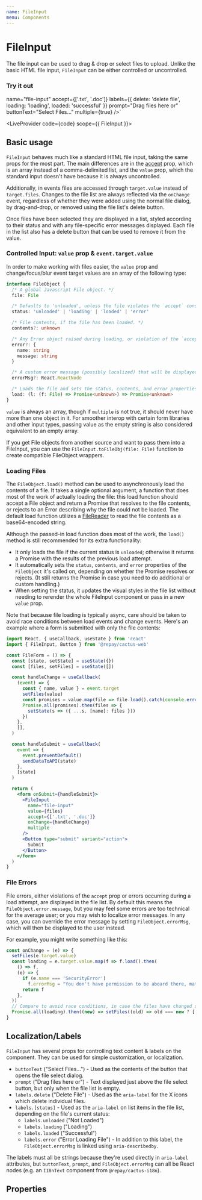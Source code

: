 ```yaml
---
name: FileInput
menu: Components
---
```



# FileInput

The file input can be used to drag & drop or select files to upload. Unlike the basic HTML file input, `FileInput` can be either controlled or uncontrolled.

### Try it out

  name="file-input"
  accept={['.txt', '.doc']}
  labels={{ delete: 'delete file', loading: 'loading', loaded: 'successful' }}
  prompt="Drag files here or"
  buttonText="Select Files..."
  multiple={true}
/>`

<LiveProvider code={code} scope={{ FileInput }}>
  <LiveEditor style={livePreviewStyle} />
  <LiveError />
  <LivePreview />
</LiveProvider>

## Basic usage

`FileInput` behaves much like a standard HTML file input, taking the same props for the most part. The main differences are in the [accept](https://developer.mozilla.org/en-US/docs/Web/HTML/Element/input/file#accept) prop, which is an array instead of a comma-delimited list, and the `value` prop, which the standard input doesn't have because it is always uncontrolled.

Additionally, in events files are accessed through `target.value` instead of `target.files`. Changes to the file list are always reflected via the `onChange` event, regardless of whether they were added using the normal file dialog, by drag-and-drop, or removed using the file list's delete button.

Once files have been selected they are displayed in a list, styled according to their status and with any file-specific error messages displayed. Each file in the list also has a delete button that can be used to remove it from the value.

### Controlled Input: `value` prop & `event.target.value`

In order to make working with files easier, the `value` prop and change/focus/blur event target values are an array of the following type:

```ts
interface FileObject {
  /* A global Javascript File object. */
  file: File

  /* Defaults to 'unloaded', unless the file violates the `accept` constraint. */
  status: 'unloaded' | 'loading' | 'loaded' | 'error'

  /* File contents, if the file has been loaded. */
  contents?: unknown

  /* Any Error object raised during loading, or violation of the `accept` constraint. */
  error?: {
    name: string
    message: string
  }

  /* A custom error message (possibly localized) that will be displayed to the user instead of `error.message`. */
  errorMsg?: React.ReactNode

  /* Loads the file and sets the status, contents, and error properties as appropriate. */
  load: (l: (f: File) => Promise<unknown>) => Promise<unknown>
}
```

`value` is always an array, though if `multiple` is not true, it should never have more than one object in it. For smoother interop with certain form libraries and other input types, passing value as the empty string is also considered equivalent to an empty array.

If you get File objects from another source and want to pass them into a FileInput, you can use the `FileInput.toFileObj(file: File)` function to create compatible FileObject wrappers.

### Loading Files

The `FileObject.load()` method can be used to asynchronously load the contents of a file. It takes a single optional argument, a function that does most of the work of actually loading the file: this load function should accept a File object and return a Promise that resolves to the file contents, or rejects to an Error describing why the file could not be loaded. The default load function utilizes a [FileReader](https://developer.mozilla.org/en-US/docs/Web/API/FileReader/readAsDataURL) to read the file contents as a base64-encoded string.

Although the passed-in load function does most of the work, the `load()` method is still recommended for its extra functionality:

- It only loads the file if the current status is `unloaded`; otherwise it returns a Promise with the results of the previous load attempt.
- It automatically sets the `status`, `contents`, and `error` properties of the `FileObject` it's called on, depending on whether the Promise resolves or rejects. (It still returns the Promise in case you need to do additional or custom handling.)
- When setting the status, it updates the visual styles in the file list without needing to rerender the whole FileInput component or pass in a new `value` prop.

Note that because file loading is typically async, care should be taken to avoid race conditions between load events and change events. Here's an example where a form is submitted with only the file contents:

```jsx
import React, { useCallback, useState } from 'react'
import { FileInput, Button } from '@repay/cactus-web'

const FileForm = () => {
  const [state, setState] = useState({})
  const [files, setFiles] = useState([])

  const handleChange = useCallback(
    (event) => {
      const { name, value } = event.target
      setFiles(value)
      const promises = value.map(file => file.load().catch(console.error))
      Promise.all(promises).then(files => {
        setState(s => ({ ...s, [name]: files }))
      })
    },
    [],
  )

  const handleSubmit = useCallback(
    event => {
      event.preventDefault()
      sendDataToAPI(state)
    },
    [state]
  )

  return (
    <form onSubmit={handleSubmit}>
      <FileInput
        name="file-input"
        value={files}
        accept={['.txt', '.doc']}
        onChange={handleChange}
        multiple
      />
      <Button type="submit" variant="action">
        Submit
      </Button>
    </form>
  )
}
```

### File Errors

File errors, either violations of the `accept` prop or errors occurring during a load attempt, are displayed in the file list. By default this means the `FileObject.error.message`, but you may feel some errors are too technical for the average user; or you may wish to localize error messages. In any case, you can override the error message by setting `FileObject.errorMsg`, which will then be displayed to the user instead.

For example, you might write something like this:

```js
const onChange = (e) => {
  setFiles(e.target.value)
  const loading = e.target.value.map(f => f.load().then(
    () => f,
    (e) => {
      if (e.name === 'SecurityError')
        f.errorMsg = "You don't have permission to be aboard there, mate."
      return f
    },
  ))
  // Compare to avoid race conditions, in case the files have changed since load started.
  Promise.all(loading).then((new) => setFiles((old) => old === new ? [...new] : old))
}
```

## Localization/Labels

`FileInput` has several props for controlling text content & labels on the component. They can be used for simple customization, or localization.

- `buttonText` ("Select Files...") - Used as the contents of the button that opens the file select dialog.
- `prompt` ("Drag files here or") - Text displayed just above the file select button, but only when the file list is empty.
- `labels.delete` ("Delete File") - Used as the `aria-label` for the X icons which delete individual files.
- `labels.[status]` - Used as the `aria-label` on list items in the file list, depending on the file's current status:
  - `labels.unloaded` ("Not Loaded")
  - `labels.loading` ("Loading")
  - `labels.loaded` ("Successful")
  - `labels.error` ("Error Loading File") - In addition to this label, the `FileObject.errorMsg` is linked using `aria-describedby`.

The labels must all be strings because they're used directly in `aria-label` attributes, but `buttonText`, `prompt`, and `FileObject.errorMsg` can all be React nodes (e.g. an `I18nText` component from `@repay/cactus-i18n`).

## Properties

<PropsTable of={FileInput} />
